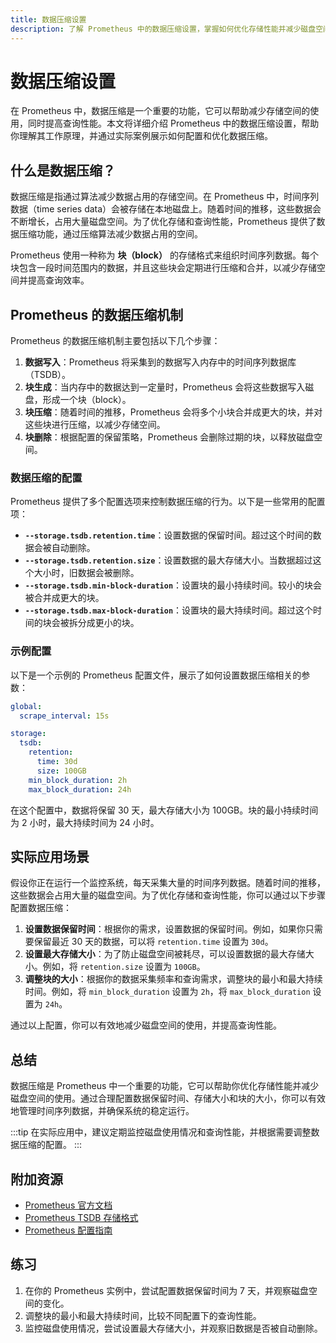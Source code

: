 ```yaml
---
title: 数据压缩设置
description: 了解 Prometheus 中的数据压缩设置，掌握如何优化存储性能并减少磁盘空间占用。
---
```


# 数据压缩设置

在 Prometheus 中，数据压缩是一个重要的功能，它可以帮助减少存储空间的使用，同时提高查询性能。本文将详细介绍 Prometheus 中的数据压缩设置，帮助你理解其工作原理，并通过实际案例展示如何配置和优化数据压缩。

## 什么是数据压缩？

数据压缩是指通过算法减少数据占用的存储空间。在 Prometheus 中，时间序列数据（time series data）会被存储在本地磁盘上。随着时间的推移，这些数据会不断增长，占用大量磁盘空间。为了优化存储和查询性能，Prometheus 提供了数据压缩功能，通过压缩算法减少数据占用的空间。

Prometheus 使用一种称为 **块（block）** 的存储格式来组织时间序列数据。每个块包含一段时间范围内的数据，并且这些块会定期进行压缩和合并，以减少存储空间并提高查询效率。

## Prometheus 的数据压缩机制

Prometheus 的数据压缩机制主要包括以下几个步骤：

1. **数据写入**：Prometheus 将采集到的数据写入内存中的时间序列数据库（TSDB）。
2. **块生成**：当内存中的数据达到一定量时，Prometheus 会将这些数据写入磁盘，形成一个块（block）。
3. **块压缩**：随着时间的推移，Prometheus 会将多个小块合并成更大的块，并对这些块进行压缩，以减少存储空间。
4. **块删除**：根据配置的保留策略，Prometheus 会删除过期的块，以释放磁盘空间。

### 数据压缩的配置

Prometheus 提供了多个配置选项来控制数据压缩的行为。以下是一些常用的配置项：

- **`--storage.tsdb.retention.time`**：设置数据的保留时间。超过这个时间的数据会被自动删除。
- **`--storage.tsdb.retention.size`**：设置数据的最大存储大小。当数据超过这个大小时，旧数据会被删除。
- **`--storage.tsdb.min-block-duration`**：设置块的最小持续时间。较小的块会被合并成更大的块。
- **`--storage.tsdb.max-block-duration`**：设置块的最大持续时间。超过这个时间的块会被拆分成更小的块。

### 示例配置

以下是一个示例的 Prometheus 配置文件，展示了如何设置数据压缩相关的参数：

```yaml
global:
  scrape_interval: 15s

storage:
  tsdb:
    retention:
      time: 30d
      size: 100GB
    min_block_duration: 2h
    max_block_duration: 24h
```

在这个配置中，数据将保留 30 天，最大存储大小为 100GB。块的最小持续时间为 2 小时，最大持续时间为 24 小时。

## 实际应用场景

假设你正在运行一个监控系统，每天采集大量的时间序列数据。随着时间的推移，这些数据会占用大量的磁盘空间。为了优化存储和查询性能，你可以通过以下步骤配置数据压缩：

1. **设置数据保留时间**：根据你的需求，设置数据的保留时间。例如，如果你只需要保留最近 30 天的数据，可以将 `retention.time` 设置为 `30d`。
2. **设置最大存储大小**：为了防止磁盘空间被耗尽，可以设置数据的最大存储大小。例如，将 `retention.size` 设置为 `100GB`。
3. **调整块的大小**：根据你的数据采集频率和查询需求，调整块的最小和最大持续时间。例如，将 `min_block_duration` 设置为 `2h`，将 `max_block_duration` 设置为 `24h`。

通过以上配置，你可以有效地减少磁盘空间的使用，并提高查询性能。

## 总结

数据压缩是 Prometheus 中一个重要的功能，它可以帮助你优化存储性能并减少磁盘空间的使用。通过合理配置数据保留时间、存储大小和块的大小，你可以有效地管理时间序列数据，并确保系统的稳定运行。

:::tip
在实际应用中，建议定期监控磁盘使用情况和查询性能，并根据需要调整数据压缩的配置。
:::

## 附加资源

- [Prometheus 官方文档](https://prometheus.io/docs/)
- [Prometheus TSDB 存储格式](https://prometheus.io/docs/prometheus/latest/storage/)
- [Prometheus 配置指南](https://prometheus.io/docs/prometheus/latest/configuration/configuration/)

## 练习

1. 在你的 Prometheus 实例中，尝试配置数据保留时间为 7 天，并观察磁盘空间的变化。
2. 调整块的最小和最大持续时间，比较不同配置下的查询性能。
3. 监控磁盘使用情况，尝试设置最大存储大小，并观察旧数据是否被自动删除。
